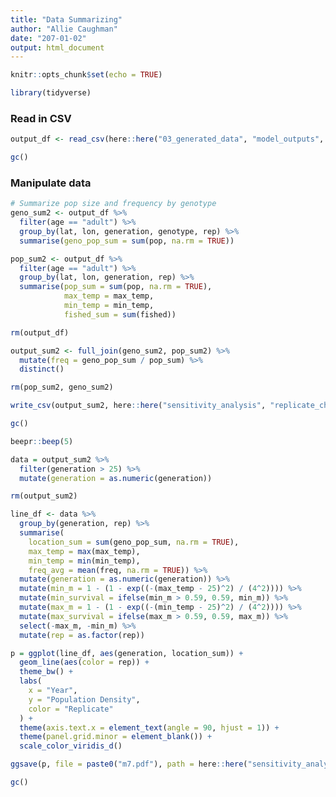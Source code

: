 ```yaml
---
title: "Data Summarizing"
author: "Allie Caughman"
date: "207-01-02"
output: html_document
---
```


```r
knitr::opts_chunk$set(echo = TRUE)

library(tidyverse)
```

### Read in CSV

```r
output_df <- read_csv(here::here("03_generated_data", "model_outputs", "model7.csv"))

gc()
```

### Manipulate data

```r
# Summarize pop size and frequency by genotype
geno_sum2 <- output_df %>%
  filter(age == "adult") %>% 
  group_by(lat, lon, generation, genotype, rep) %>%
  summarise(geno_pop_sum = sum(pop, na.rm = TRUE))

pop_sum2 <- output_df %>%
  filter(age == "adult") %>% 
  group_by(lat, lon, generation, rep) %>%
  summarise(pop_sum = sum(pop, na.rm = TRUE), 
            max_temp = max_temp, 
            min_temp = min_temp,
            fished_sum = sum(fished))

rm(output_df)

output_sum2 <- full_join(geno_sum2, pop_sum2) %>%
  mutate(freq = geno_pop_sum / pop_sum) %>% 
  distinct()

rm(pop_sum2, geno_sum2)

write_csv(output_sum2, here::here("sensitivity_analysis", "replicate_check", "summary_m7_rep.csv"))

gc()

beepr::beep(5)
```

```r
data = output_sum2 %>% 
  filter(generation > 25) %>%
  mutate(generation = as.numeric(generation))

rm(output_sum2)

line_df <- data %>%
  group_by(generation, rep) %>%
  summarise(
    location_sum = sum(geno_pop_sum, na.rm = TRUE),
    max_temp = max(max_temp),
    min_temp = min(min_temp),
    freq_avg = mean(freq, na.rm = TRUE)) %>%
  mutate(generation = as.numeric(generation)) %>%
  mutate(min_m = 1 - (1 - exp((-(max_temp - 25)^2) / (4^2)))) %>%
  mutate(min_survival = ifelse(min_m > 0.59, 0.59, min_m)) %>%
  mutate(max_m = 1 - (1 - exp((-(min_temp - 25)^2) / (4^2)))) %>%
  mutate(max_survival = ifelse(max_m > 0.59, 0.59, max_m)) %>%
  select(-max_m, -min_m) %>% 
  mutate(rep = as.factor(rep))
```

```r
p = ggplot(line_df, aes(generation, location_sum)) +
  geom_line(aes(color = rep)) +
  theme_bw() +
  labs(
    x = "Year",
    y = "Population Density",
    color = "Replicate"
  ) +
  theme(axis.text.x = element_text(angle = 90, hjust = 1)) +
  theme(panel.grid.minor = element_blank()) +
  scale_color_viridis_d()

ggsave(p, file = paste0("m7.pdf"), path = here::here("sensitivity_analysis", "replicate_check"), height = 8, width = 7)

gc()
```

